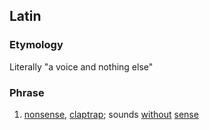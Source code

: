 ==Latin==

===Etymology===
Literally "a voice and nothing else"

===Phrase===
{{head|la|phrase|head=[[vox#Latin|vōx]] [[et#Latin|et]] [[praeterea|praetereā]] [[nihil#Latin|nihil]]}}

# [[nonsense]], [[claptrap]]; sounds [[without]] [[sense]]